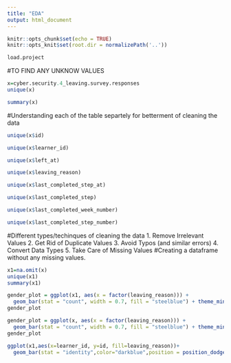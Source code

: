 ```yaml
---
title: "EDA"
output: html_document
---
```


```r
knitr::opts_chunk$set(echo = TRUE)
knitr::opts_knit$set(root.dir = normalizePath('..'))
```


```r
load.project
```
#TO FIND ANY UNKNOW VALUES
```r
x=cyber.security.4_leaving.survey.responses
unique(x)
```
```r
summary(x)
```
#Understanding each of the table separtely for betterment of cleaning the data
```r
unique(x$id)
```
```r
unique(x$learner_id)
```
```r
unique(x$left_at)
```
```r
unique(x$leaving_reason)
```
```r
unique(x$last_completed_step_at)
```
```r
unique(x$last_completed_step)
```
```r
unique(x$last_completed_week_number)
```
```r
unique(x$last_completed_step_number)
```
#Different types/techinques of cleaning the data
1. Remove Irrelevant Values
2. Get Rid of Duplicate Values
3. Avoid Typos (and similar errors)
4. Convert Data Types
5. Take Care of Missing Values
#Creating a dataframe without any missing values.
```r
x1=na.omit(x)
unique(x1)
summary(x1)
```
```r
gender_plot = ggplot(x1, aes(x = factor(leaving_reason))) + 
  geom_bar(stat = "count", width = 0.7, fill = "steelblue") + theme_minimal() 
gender_plot
```
```r
gender_plot = ggplot(x, aes(x = factor(leaving_reason))) + 
  geom_bar(stat = "count", width = 0.7, fill = "steelblue") + theme_minimal() 
gender_plot
```



```r
ggplot(x1,aes(x=learner_id, y=id, fill=leaving_reason))+
  geom_bar(stat = "identity",color="darkblue",position = position_dodge())
```

